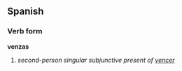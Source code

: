==Spanish==
===Verb form===
'''venzas'''

# ''second-person singular subjunctive present of [[vencer]]''